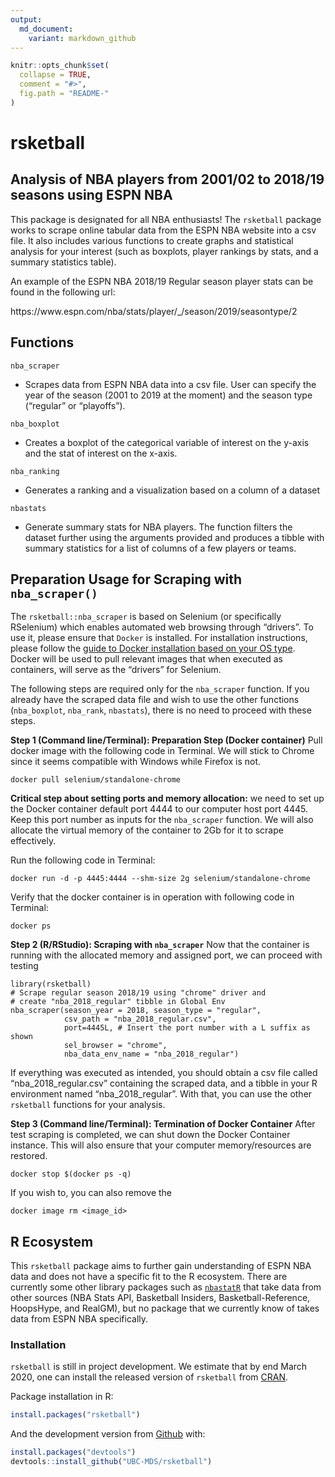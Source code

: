 ```yaml
---
output:
  md_document:
    variant: markdown_github
---
```


<!-- README.md is generated from README.Rmd. Please edit that file -->

```r
knitr::opts_chunk$set(
  collapse = TRUE,
  comment = "#>",
  fig.path = "README-"
)
```

# rsketball

## Analysis of NBA players from 2001/02 to 2018/19 seasons using ESPN NBA

This package is designated for all NBA enthusiasts! The `rsketball` package works to scrape online tabular data from the ESPN NBA website into a csv file. It also includes various functions to create graphs and statistical analysis for your interest (such as boxplots, player rankings by stats, and a summary statistics table).  

An example of the ESPN NBA 2018/19 Regular season player stats can be found in the following url:

https://www.espn.com/nba/stats/player/_/season/2019/seasontype/2

## Functions

`nba_scraper`
  
  * Scrapes data from ESPN NBA data into a csv file. User can specify the year of the season
  (2001 to 2019 at the moment) and the season type ("regular" or "playoffs").

`nba_boxplot`

   * Creates a boxplot of the categorical variable of interest on the y-axis and 
   the stat of interest on the x-axis.

`nba_ranking`
  
  * Generates a ranking and a visualization based on a column of a dataset  

`nbastats`

  * Generate summary stats for NBA players.
    The function filters the dataset further using the arguments provided and
    produces a tibble with summary statistics for a list of columns of a few players or teams.

## Preparation Usage for Scraping with `nba_scraper()`

The `rsketball::nba_scraper` is based on Selenium (or specifically RSelenium) which enables automated web browsing through "drivers". To use it, please ensure that `Docker` is installed. For installation instructions, please follow the [guide to Docker installation based on your OS type](https://ubc-mds.github.io/resources_pages/installation_instructions/). Docker will be used to pull relevant images that when executed as containers, will serve as the "drivers" for Selenium. 

The following steps are required only for the `nba_scraper` function. If you already have the scraped data file and wish to use the other functions (`nba_boxplot`, `nba_rank`, `nbastats`), there is no need to proceed with these steps.

__Step 1 (Command line/Terminal): Preparation Step (Docker container)__
Pull docker image with the following code in Terminal. We will stick to Chrome since it seems compatible with Windows while Firefox is not.
```
docker pull selenium/standalone-chrome
```
__Critical step about setting ports and memory allocation:__ we need to set up the Docker container default port 4444 to our computer host port 4445. Keep this port number as inputs for the `nba_scraper` function. We will also allocate the virtual memory of the container to 2Gb for it to scrape effectively. 

Run the following code in Terminal:
```
docker run -d -p 4445:4444 --shm-size 2g selenium/standalone-chrome
```
Verify that the docker container is in operation with following code in Terminal:
```
docker ps 
```
__Step 2 (R/RStudio): Scraping with `nba_scraper`__
Now that the container is running with the allocated memory and assigned port, we can proceed with testing

```
library(rsketball)
# Scrape regular season 2018/19 using "chrome" driver and
# create "nba_2018_regular" tibble in Global Env
nba_scraper(season_year = 2018, season_type = "regular", 
            csv_path = "nba_2018_regular.csv",
            port=4445L, # Insert the port number with a L suffix as shown
            sel_browser = "chrome",
            nba_data_env_name = "nba_2018_regular")
```
If everything was executed as intended, you should obtain a csv file called "nba_2018_regular.csv" containing the scraped data, and a tibble in your R environment named "nba_2018_regular". With that, you can use the other `rsketball` functions for your analysis.

__Step 3 (Command line/Terminal): Termination of Docker Container__
After test scraping is completed, we can shut down the Docker Container instance. This will also ensure that your computer memory/resources are restored.
```
docker stop $(docker ps -q)
```
If you wish to, you can also remove the 
```
docker image rm <image_id>
```

## R Ecosystem

This `rsketball` package aims to further gain understanding of ESPN NBA data and does not have a specific fit to the R ecosystem. There are currently some other library packages such as [`nbastatR`](https://www.rdocumentation.org/packages/nbastatR/versions/0.1.10131) that take data from other sources (NBA Stats API, Basketball Insiders, Basketball-Reference, HoopsHype, and RealGM), but no package that we currently know of takes data from ESPN NBA specifically.

### Installation

`rsketball` is still in project development. We estimate that by end March 2020, one can install the released version of `rsketball` from [CRAN](https://cran.r-project.org/).

Package installation in R:

```r
install.packages("rsketball")
```

And the development version from [Github](https://github.com/) with:

```r
install.packages("devtools")
devtools::install_github("UBC-MDS/rsketball")
```
